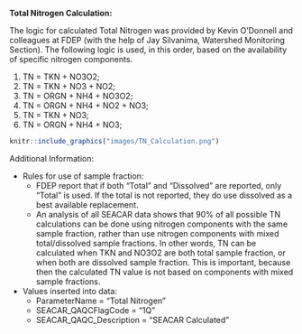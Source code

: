 **Total Nitrogen Calculation:**

The logic for calculated Total Nitrogen was provided by Kevin O’Donnell and colleagues at FDEP (with the help of Jay Silvanima, Watershed Monitoring Section). The following logic is used, in this order, based on the availability of specific nitrogen components.  

1)	TN = TKN + NO3O2;
2)	TN = TKN + NO3 + NO2;
3)	TN = ORGN + NH4 + NO3O2;
4)	TN = ORGN + NH4 + NO2 + NO3;
5)	TN = TKN + NO3;
6)	TN = ORGN + NH4 + NO3;

```r
knitr::include_graphics("images/TN_Calculation.png")
```


Additional Information:

* Rules for use of sample fraction:
  + FDEP report that if both “Total” and “Dissolved” are reported, only “Total” is used. If the total is not reported, they do use dissolved as a best available replacement. 
  + An analysis of all SEACAR data shows that 90% of all possible TN calculations can be done using nitrogen components with the same sample fraction, rather than use nitrogen components with mixed total/dissolved sample fractions. In other words, TN can be calculated when TKN and NO3O2 are both total sample fraction, or when both are dissolved sample fraction. This is important, because then the calculated TN value is not based on components with mixed sample fractions.  
  
* Values inserted into data:
  + ParameterName = “Total Nitrogen”
  + SEACAR_QAQCFlagCode = “1Q”
  + SEACAR_QAQC_Description = “SEACAR Calculated”